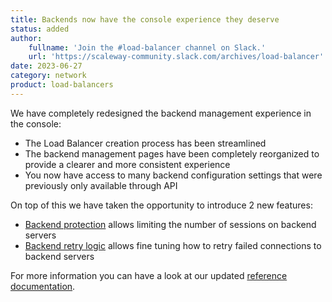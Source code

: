 ```yaml
---
title: Backends now have the console experience they deserve
status: added
author:
    fullname: 'Join the #load-balancer channel on Slack.'
    url: 'https://scaleway-community.slack.com/archives/load-balancer'
date: 2023-06-27
category: network
product: load-balancers
---
```


We have completely redesigned the backend management experience in the console:
- The Load Balancer creation process has been streamlined
- The backend management pages have been completely reorganized to provide a clearer and more consistent experience
- You now have access to many backend configuration settings that were previously only available through API

On top of this we have taken the opportunity to introduce 2 new features:
- [Backend protection](https://www.scaleway.com/en/docs/network/load-balancer/reference-content/configuring-backends/#backend-protection) allows limiting the number of sessions on backend servers
- [Backend retry logic](https://www.scaleway.com/en/docs/network/load-balancer/reference-content/configuring-backends/#retries) allows fine tuning how to retry failed connections to backend servers

For more information you can have a look at our updated [reference documentation](https://www.scaleway.com/en/docs/network/load-balancer/reference-content/).

